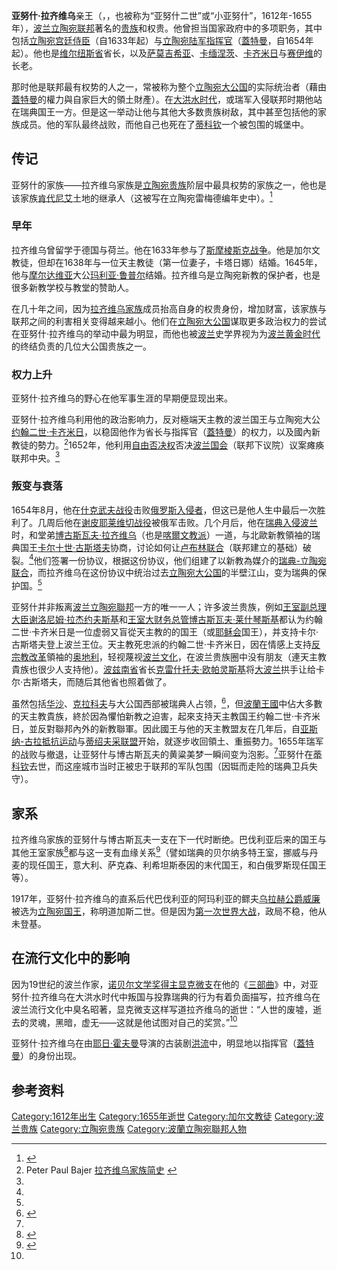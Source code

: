 {{Infobox Polish noble
|name          = 亚努什二世·拉齐维乌<br />Janusz II Radziwiłł
|image         = JRadziwiłł.JPG
|family        = [[拉齐维乌家族|拉齐维乌家族]]
|CoA           = [[File:POL_COA_Radziwiłł_Książę_Ia.svg|200px]]<br />特兰贝纹章
|birth_name    = 
|born   = {{birth date|1612|12|12|mf=y}}
|born in   = 波皮耶拉，比尔扎伊附近
|death    = {{death date and age|1655|12|31|1612|12|12|mf=y}}
|death in   = 蒂科钦
|spouse        = [[卡塔日娜·波托茨卡|卡塔日娜·波托茨卡]] <br /> 玛利亚·露普尔
|children      = ''卡塔日娜生下''：<br />安娜·玛利亚·拉齐维乌 <br />克雷什托夫·拉齐维乌
|father       = [[克雷什托夫·拉齐维乌|克雷什托夫·拉齐维乌]]
|mother = 安娜·基什卡
}}
'''亚努什·拉齐维乌'''亲王（{{lang-pl|Janusz Radziwiłł}}，{{lang-lt|Jonušas Radvila}}，也被称为“亚努什二世”或“小亚努什”，1612年-1655年），[[波兰立陶宛联邦|波兰立陶宛联邦]]著名的[[施拉赫塔|贵族]]和权贵。他曾担当国家政府中的多项职务，其中包括[[立陶宛宫廷侍臣|立陶宛宫廷侍臣]]（自1633年起）与[[波兰与立陶宛的指挥官#陆军和大指挥官|立陶宛陆军指挥官]]（[[蓋特曼|蓋特曼]]，自1654年起）。他也是[[维尔纽斯省_(波兰)|维尔纽斯省]]省长，以及[[萨莫吉希亚|萨莫吉希亚]]、[[卡缅涅茨|卡缅涅茨]]、[[卡齐米日-多尔内|卡齐米日]]与[[赛伊维|赛伊维]]的长老。 

那时他是联邦最有权势的人之一，常被称为整个[[立陶宛大公国|立陶宛大公国]]的实际统治者（藉由[[蓋特曼|蓋特曼]]的權力與自家巨大的領土財產）。在[[大洪水时代|大洪水时代]]，或瑞军入侵联邦时期他站在瑞典国王一方。但是这一举动让他与其他大多数贵族树敌，其中甚至包括他的家族成员。他的军队最终战败，而他自己也死在了[[蒂科钦|蒂科钦]]一个被包围的城堡中。

== 传记 ==
亚努什的家族——拉齐维乌家族是[[立陶宛贵族|立陶宛贵族]]阶层中最具权势的家族之一，他也是该家族[[肯代尼艾|肯代尼艾]]土地的继承人（这被写在立陶宛雷梅德编年史中）。<ref>{{Genealogics pedigree|id=00017224}}</ref> 

=== 早年 ===
拉齐维乌曾留学于德国与荷兰。他在1633年参与了[[斯摩棱斯克战争|斯摩棱斯克战争]]。他是加尔文教徒，但却在1638年与一位天主教徒（第一位妻子，卡塔日娜）结婚。1645年，他与[[摩尔达维亚|摩尔达维亚]]大公[[玛利亚·鲁普尔|玛利亚·鲁普尔]]结婚。拉齐维乌是立陶宛新教的保护者，也是很多新教学校与教堂的赞助人。

在几十年之间，因为[[拉齐维乌家族|拉齐维乌家族]]成员抬高自身的权贵身份，增加财富，该家族与联邦之间的利害相关变得越来越小。他们在[[立陶宛大公国|立陶宛大公国]]谋取更多政治权力的尝试在亚努什·拉齐维乌的举动中最为明显，而他也被[[波兰|波兰]]史学界视为为[[波兰黄金时代|波兰黄金时代]]的终结负责的几位大公国贵族之一。

=== 权力上升 ===
亚努什·拉齐维乌的野心在他军事生涯的早期便显现出来。 

亚努什·拉齐维乌利用他的政治影响力，反对極端天主教的波兰国王与立陶宛大公[[约翰二世_(波兰)|约翰二世·卡齐米日]]，以稳固他作为省长与指挥官（[[蓋特曼|蓋特曼]]）的权力，以及國內新教徒的勢力。<ref name=hist>Peter Paul Bajer [http://www.szlachta.org/2radziwill.htm 拉齐维乌家族简史] {{Wayback|url=http://www.szlachta.org/2radziwill.htm |date=20061231031433 }}</ref>1652年，他利用[[自由否决权|自由否决权]]否决[[瑟姆|波兰国会]]（联邦下议院）议案瘫痪联邦中央。<ref name=hist/>

=== 叛变与衰落 ===
1654年8月，他在[[什克武夫战役_(1654年)|什克武夫战役]]击败[[俄波战争_(1654年-1667年)|俄罗斯入侵者]]，但这已是他人生中最后一次胜利了。几周后他在[[谢皮耶莱维切战役|谢皮耶莱维切战役]]被俄军击败。几个月后，他在[[大洪水时代|瑞典入侵波兰]]时，和堂弟[[博古斯瓦夫·拉齐维乌|博古斯瓦夫·拉齐维乌]]（也是[[喀爾文教派|喀爾文教派]]）一道，与北歐新教領袖的瑞典国王[[卡尔十世·古斯塔夫|卡尔十世·古斯塔夫]]协商，讨论如何让[[卢布林联合|卢布林联合]]（联邦建立的基础）破裂。<ref name=hist/>他们签署一份协议，根据这份协议，他们组建了以新教為媒介的[[肯代尼艾联合|瑞典-立陶宛联合]]，而拉齐维乌在这份协议中统治过去[[立陶宛大公国|立陶宛大公国]]的半壁江山，变为瑞典的保护国。<ref name=hist/>

亚努什并非叛离[[波兰立陶宛聯邦|波兰立陶宛聯邦]]一方的唯一一人；许多波兰贵族，例如[[王室副总理大臣|王室副总理大臣]][[谢洛尼姆·拉杰约夫斯基|谢洛尼姆·拉杰约夫斯基]]和[[王室大财务总管|王室大财务总管]][[博古斯瓦夫·莱什琴斯基|博古斯瓦夫·莱什琴斯基]]都认为约翰二世·卡齐米日是一位虚弱又盲從天主教的的国王（或[[耶稣会|耶稣会]]国王），并支持卡尔·古斯塔夫登上波兰王位。天主教死忠派的约翰二世·卡齐米日，因在情感上支持[[反宗教改革|反宗教改革]]領袖的[[奥地利|奥地利]]，轻视蔑视[[波兰文化|波兰文化]]，在波兰贵族圈中没有朋友（連天主教貴族也很少人支持他）。[[波兹南省_(14世纪-1793)|波兹南省]]省长[[克雷什托夫·欧帕灵斯基|克雷什托夫·欧帕灵斯基]]将[[大波兰|大波兰]]拱手让给卡尔·古斯塔夫，而随后其他省也照着做了。

虽然包括[[华沙|华沙]]、[[克拉科夫|克拉科夫]]与大公国西部被瑞典人占领，<ref>{{cite web |title=The reign of the Vasa dynasty (1587-1668) |publisher=[[University_at_Buffalo,_The_State_University_of_New_York|University at Buffalo, The State University of New York]] |url=http://info-poland.buffalo.edu/classroom/potop/1655.html |author=Peter K. Gessner |accessdate=2009-06-17 |deadurl=yes |archiveurl=https://web.archive.org/web/20081209122253/http://info-poland.buffalo.edu/classroom/potop/1655.html |archivedate=2008-12-09 }}</ref>，但[[波蘭王國王冠領地|波蘭王國]]中佔大多數的天主教貴族，終於因為懼怕新教之迫害，起來支持天主教国王约翰二世·卡齐米日，並反對聯邦內外的新教聯軍。因此國王与他的天主教盟友在几年后，自[[亚斯纳-古拉围攻战|亚斯纳-古拉抵抗运动]]与[[蒂绍夫采联盟|蒂绍夫采联盟]]开始，就逐步收回領土、重振勢力。1655年瑞军的战败与撤退，让亚努什与博古斯瓦夫的黄粱美梦一瞬间变为泡影。<ref name=hist/>亚努什在[[蒂科钦|蒂科钦]]去世，而这座城市当时正被忠于联邦的军队包围（因铤而走险的瑞典卫兵失守）。

== 家系 ==
拉齐维乌家族的亚努什与博古斯瓦夫一支在下一代时断绝。巴伐利亚后来的国王与其他王室家族<ref>{{Genealogics descent|id=00007713|name=Pfalzgräfin Maria Francisca Dorothee Christine Ernestine von Sulzbach}}</ref>都与这一支有血缘关系<ref>{{Genealogics descent|id=00017224|name=Prince Janusz Radziwill, Palatin of Wilno}}</ref>（譬如瑞典的贝尔纳多特王室，挪威与丹麦的现任国王，意大利、萨克森、利希坦斯泰因的末代国王，和白俄罗斯现任国王等）。

1917年，亚努什·拉齐维乌的直系后代巴伐利亚的阿玛利亚的鳏夫[[乌拉赫公爵|乌拉赫公爵]][[明道加斯二世|威廉]]被选为[[立陶宛国王|立陶宛国王]]，称明道加斯二世。但是因为[[第一次世界大战|第一次世界大战]]，政局不稳，他从未登基。

== 在流行文化中的影响 ==
因为19世纪的波兰作家，[[诺贝尔文学奖得主|诺贝尔文学奖得主]][[显克微支|显克微支]]在他的《[[三部曲_(显克微支)|三部曲]]》中，对亚努什·拉齐维乌在大洪水时代中叛国与投靠瑞典的行为有着负面描写，拉齐维乌在波兰流行文化中臭名昭著，显克微支这样写道拉齐维乌的逝世：“人世的废墟，逝去的灵魂，黑暗，虚无——这就是他试图对自己的奖赏。”<ref name=hist/>

亚努什·拉齐维乌在由[[耶日·霍夫曼|耶日·霍夫曼]]导演的古装剧[[洪流_(电影)|洪流]]中，明显地以指挥官（[[蓋特曼|蓋特曼]]）的身份出现。

== 参考资料 ==
{{reflist}}
{{Great Hetmans of Lithuania}}
{{Authority control}}
{{DEFAULTSORT:Radziwill, Janusz 1612–1655}}

[[Category:1612年出生|Category:1612年出生]]
[[Category:1655年逝世|Category:1655年逝世]]
[[Category:加尔文教徒|Category:加尔文教徒]]
[[Category:波兰贵族|Category:波兰贵族]]
[[Category:立陶宛贵族|Category:立陶宛贵族]]
[[Category:波蘭立陶宛聯邦人物|Category:波蘭立陶宛聯邦人物]]